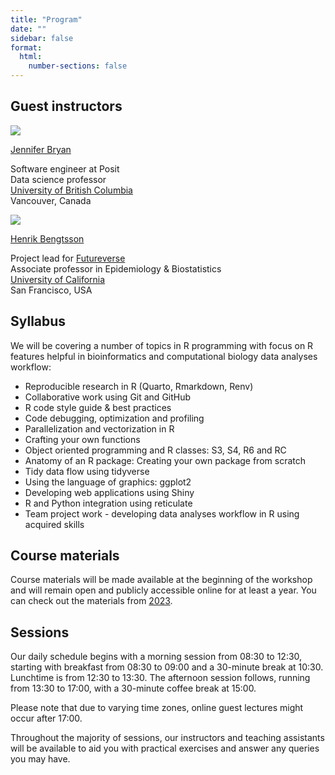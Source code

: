 ```yaml
---
title: "Program"
date: ""
sidebar: false
format:
  html:
    number-sections: false
---
```


## Guest instructors

::: {.profile-parent}
::: {.profile-child}

![](assets/images/profile/jenny-bryan.jpg){.nolightbox}

[Jennifer Bryan](https://jennybryan.org/)

Software engineer at Posit  
Data science professor  
[University of British Columbia](https://www.stat.ubc.ca/jenny-bryan)  
Vancouver, Canada

:::
::: {.profile-child}

![](assets/images/profile/henrik-bengtsson.jpg){.nolightbox}

[Henrik Bengtsson](https://www.linkedin.com/in/henrikbengtsson/)

Project lead for [Futureverse](https://www.futureverse.org/)  
Associate professor in Epidemiology & Biostatistics  
[University of California](https://profiles.ucsf.edu/henrik.bengtsson)  
San Francisco, USA

:::
:::

## Syllabus

We will be covering a number of topics in R programming with focus on R features helpful in bioinformatics and computational biology data analyses workflow:

- Reproducible research in R (Quarto, Rmarkdown, Renv)
- Collaborative work using Git and GitHub
- R code style guide & best practices
- Code debugging, optimization and profiling
- Parallelization and vectorization in R
- Crafting your own functions
- Object oriented programming and R classes: S3, S4, R6 and RC
- Anatomy of an R package: Creating your own package from scratch
- Tidy data flow using tidyverse
- Using the language of graphics: ggplot2
- Developing web applications using Shiny
- R and Python integration using reticulate
- Team project work - developing data analyses workflow in R using acquired skills

## Course materials

Course materials will be made available at the beginning of the workshop and will remain open and publicly accessible online for at least a year. You can check out the materials from [2023](https://nbisweden.github.io/raukr-2023/contents.html).

## Sessions

Our daily schedule begins with a morning session from 08:30 to 12:30, starting with breakfast from 08:30 to 09:00 and a 30-minute break at 10:30. Lunchtime is from 12:30 to 13:30. The afternoon session follows, running from 13:30 to 17:00, with a 30-minute coffee break at 15:00.

Please note that due to varying time zones, online guest lectures might occur after 17:00.

Throughout the majority of sessions, our instructors and teaching assistants will be available to aid you with practical exercises and answer any queries you may have.
